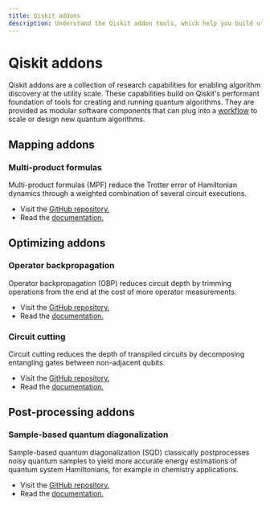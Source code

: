```yaml
---
title: Qiskit addons
description: Understand the Qiskit addon tools, which help you build utility-grade quantum workflows.
---
```


# Qiskit addons

Qiskit addons are a collection of research capabilities for enabling algorithm discovery at the utility scale. These capabilities build on Qiskit's performant foundation of tools for creating and running quantum algorithms. They are provided as modular software components that can plug into a [workflow](/guides/intro-to-patterns) to scale or design new quantum algorithms.

## Mapping addons

### Multi-product formulas

Multi-product formulas (MPF) reduce the Trotter error of Hamiltonian dynamics through a weighted combination of several circuit executions.

- Visit the [GitHub repository.](https://github.com/Qiskit/qiskit-addon-mpf)
- Read the [documentation.](https://qiskit.github.io/qiskit-addon-mpf)

## Optimizing addons

### Operator backpropagation

Operator backpropagation (OBP) reduces circuit depth by trimming operations from the end at the cost of more operator measurements.

- Visit the [GitHub repository.](https://github.com/Qiskit/qiskit-addon-obp)
- Read the [documentation.](https://qiskit.github.io/qiskit-addon-obp)

### Circuit cutting

Circuit cutting reduces the depth of transpiled circuits by decomposing entangling gates between non-adjacent qubits.

- Visit the [GitHub repository.](https://github.com/Qiskit/qiskit-addon-cutting)
- Read the [documentation.](https://qiskit.github.io/qiskit-addon-cutting)

## Post-processing addons

### Sample-based quantum diagonalization

Sample-based quantum diagonalization (SQD) classically postprocesses noisy quantum samples to yield more accurate energy estimations of quantum system Hamiltonians, for example in chemistry applications.

- Visit the [GitHub repository.](https://github.com/Qiskit/qiskit-addon-sqd)
- Read the [documentation.](https://qiskit.github.io/qiskit-addon-sqd)